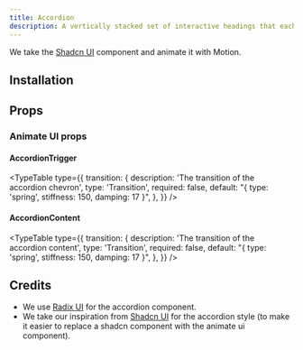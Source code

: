 ```yaml
---
title: Accordion
description: A vertically stacked set of interactive headings that each reveal an associated section of content.
---
```


We take the [Shadcn UI](https://ui.shadcn.com/docs/components/accordion) component and animate it with Motion.

<ComponentPreview name="radix-accordion-demo" />

## Installation

<ComponentInstallation name="radix-accordion" />

## Props

<div className="flex flex-row gap-x-3">
  <ExternalLink
    href="https://www.radix-ui.com/primitives/docs/components/accordion"
    text="Docs"
  />
  <ExternalLink
    href="https://www.radix-ui.com/primitives/docs/components/accordion#api-reference"
    text="API Reference"
  />
</div>

### Animate UI props

#### AccordionTrigger

<TypeTable
  type={{
    transition: {
      description: 'The transition of the accordion chevron',
      type: 'Transition',
      required: false,
      default: "{ type: 'spring', stiffness: 150, damping: 17 }",
    },
  }}
/>

#### AccordionContent

<TypeTable
  type={{
    transition: {
      description: 'The transition of the accordion content',
      type: 'Transition',
      required: false,
      default: "{ type: 'spring', stiffness: 150, damping: 17 }",
    },
  }}
/>

## Credits

- We use [Radix UI](https://www.radix-ui.com/primitives/docs/components/accordion) for the accordion component.
- We take our inspiration from [Shadcn UI](https://ui.shadcn.com/docs/components/accordion) for the accordion style (to make it easier to replace a shadcn component with the animate ui component).
